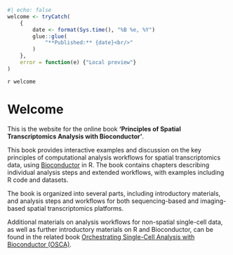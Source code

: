 ```r
#| echo: false
welcome <- tryCatch(
    {
        date <- format(Sys.time(), "%B %e, %Y")
        glue::glue(
            "**Published:** {date}<br/>"
        )
    }, 
    error = function(e) {"Local preview"}
)
```

`r welcome`


# Welcome {-}

This is the website for the online book **'Principles of Spatial Transcriptomics Analysis with Bioconductor'**.

This book provides interactive examples and discussion on the key principles of computational analysis workflows for spatial transcriptomics data, using [Bioconductor](http://bioconductor.org/) in R. The book contains chapters describing individual analysis steps and extended workflows, with examples including R code and datasets.

The book is organized into several parts, including introductory materials, and analysis steps and workflows for both sequencing-based and imaging-based spatial transcriptomics platforms.

Additional materials on analysis workflows for non-spatial single-cell data, as well as further introductory materials on R and Bioconductor, can be found in the related book [Orchestrating Single-Cell Analysis with Bioconductor (OSCA)](https://bioconductor.org/books/release/OSCA/).
